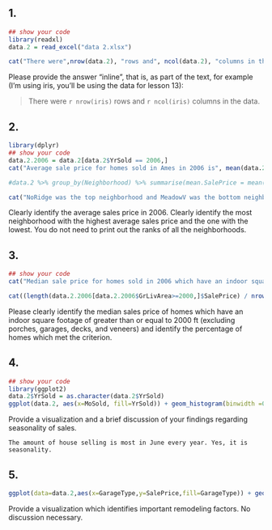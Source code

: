 ## 1. 

```r
## show your code
library(readxl)
data.2 = read_excel("data 2.xlsx")

cat("There were",nrow(data.2), "rows and", ncol(data.2), "columns in the data.")
```

Please provide the answer "inline", that is, as part of the text, for example (I'm using iris, you'll be using the data for lesson 13):

> There were `r nrow(iris)` rows and `r ncol(iris)` columns in the data.

## 2. 

```r
library(dplyr)
## show your code
data.2.2006 = data.2[data.2$YrSold == 2006,]
cat("Average sale price for homes sold in Ames in 2006 is", mean(data.2.2006[grepl("Ames",data.2.2006$Neighborhood),]$SalePrice),"\n")

#data.2 %>% group_by(Neighborhood) %>% summarise(mean.SalePrice = mean(SalePrice)) %>% arrange(desc(mean.SalePrice))

cat("NoRidge was the top neighborhood and MeadowV was the bottom neighborhood")
```

Clearly identify the average sales price in 2006.  Clearly identify the most neighborhood with the highest average sales price and the one with the lowest.  You do not need to print out the ranks of all the neighborhoods. 

## 3. 

```r
## show your code
cat("Median sale price for homes sold in 2006 which have an indoor square footage of greater than or equal to 2000 ft (excluding porches, garages, decks, and veneers) is", median(data.2.2006[data.2.2006$GrLivArea>=2000,]$SalePrice), "\n")

cat((length(data.2.2006[data.2.2006$GrLivArea>=2000,]$SalePrice) / nrow(data.2.2006))*100,"% of homes meet this criterion")

```

Please clearly identify the median sales price of homes which have an indoor square footage of greater than or equal to 2000 ft (excluding porches, garages, decks, and veneers) and identify the percentage of homes which met the criterion.

## 4. 

```r
## show your code
library(ggplot2)
data.2$YrSold = as.character(data.2$YrSold)
ggplot(data.2, aes(x=MoSold, fill=YrSold)) + geom_histogram(binwidth =0.5)
```

Provide a visualization and a brief discussion of your findings regarding seasonality of sales.
```
The amount of house selling is most in June every year. Yes, it is seasonality.
```
## 5. 

```r
ggplot(data=data.2,aes(x=GarageType,y=SalePrice,fill=GarageType)) + geom_bar(stat="identity")
```

Provide a visualization which identifies important remodeling factors.  No discussion necessary.
